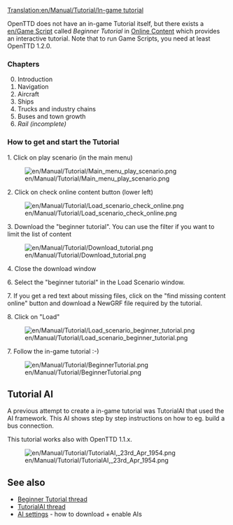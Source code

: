 [[Translation:en/Manual/Tutorial/In-game tutorial]]


{{en/Manual/Tutorial/Navigation}}

OpenTTD does not have an in-game Tutorial itself, but there exists a [[en/Game Script]] called ''Beginner Tutorial'' in [[en/Manual/Online content|Online Content]] which provides an interactive tutorial. Note that to run Game Scripts, you need at least OpenTTD 1.2.0.

=== Chapters ===
<ol start="0">
<li>Introduction
<li>Navigation
<li>Aircraft
<li>Ships
<li>Trucks and industry chains
<li>Buses and town growth
<li>''Rail (incomplete)''</ol>

=== How to get and start the Tutorial ===
1. Click on play scenario (in the main menu)

[[File:en/Manual/Tutorial/Main menu play scenario.png]]


2. Click on check online content button (lower left)

[[File:en/Manual/Tutorial/Load scenario check online.png]]


3. Download the "beginner tutorial". You can use the filter if you want to limit the list of content

[[File:en/Manual/Tutorial/Download tutorial.png]]


4. Close the download window

6. Select the "beginner tutorial" in the Load Scenario window.

7. If you get a red text about missing files, click on the "find missing content online" button and download a NewGRF file required by the tutorial.

8. Click on "Load"

[[File:en/Manual/Tutorial/Load scenario beginner tutorial.png]]


7. Follow the in-game tutorial :-)

[[File:en/Manual/Tutorial/BeginnerTutorial.png]]

== Tutorial AI ==
A previous attempt to create a in-game tutorial was TutorialAI that used the AI framework. This AI shows step by step instructions on how to eg. build a bus connection.

This tutorial works also with OpenTTD 1.1.x.

[[File:en/Manual/Tutorial/TutorialAI, 23rd Apr 1954.png]]

==See also==
* [http://www.tt-forums.net/viewtopic.php?f=65&t=57624 Beginner Tutorial thread]
* [http://www.tt-forums.net/viewtopic.php?f=65&t=55400 TutorialAI thread]
* [[en/Manual/AI settings|AI settings]] - how to download + enable AIs